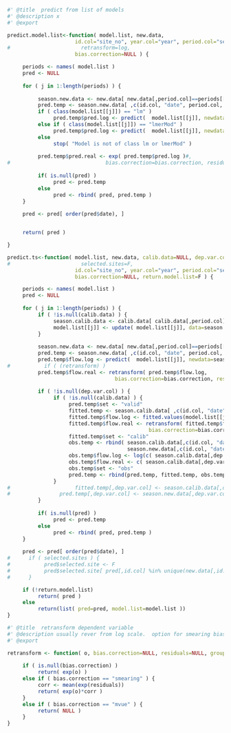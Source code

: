 


```r
#' @title  predict from list of models
#' @description x 
#' @export

predict.model.list<-function( model.list, new.data, 
                      id.col="site_no", year.col="year", period.col="season", 
#                       retransform=log, 
                      bias.correction=NULL ) {

     periods <- names( model.list )
     pred <- NULL
     
     for ( j in 1:length(periods) ) {
          
          season.new.data <- new.data[ new.data[,period.col]==periods[[j]], ]
          pred.temp <- season.new.data[ ,c(id.col, "date", period.col, year.col) ] 
          if ( class(model.list[[j]]) == "lm" )
               pred.temp$pred.log <- predict(  model.list[[j]], newdata=season.new.data  )
          else if ( class(model.list[[j]]) == "lmerMod" )
               pred.temp$pred.log <- predict(  model.list[[j]], newdata=season.new.data, allow.new.levels=T  )
          else
               stop( "Model is not of class lm or lmerMod" )
               
          pred.temp$pred.real <- exp( pred.temp$pred.log )#, 
#                               bias.correction=bias.correction, residuals=residuals(model.list[[j]]) )
               
          if( is.null(pred) )
               pred <- pred.temp
          else 
               pred <- rbind( pred, pred.temp )
     }
     
     pred <- pred[ order(pred$date), ]


     return( pred )     

}

```



```r

predict.ts<-function( model.list, new.data, calib.data=NULL, dep.var.col=NULL, 
#                       selected.sites=F,
                      id.col="site_no", year.col="year", period.col="season", 
                      bias.correction=NULL, return.model.list=F ) {

     periods <- names( model.list )
     pred <- NULL
     
     for ( j in 1:length(periods) ) {
          if ( !is.null(calib.data) ) {
               season.calib.data <- calib.data[ calib.data[,period.col]==periods[[j]], ]
               model.list[[j]] <- update( model.list[[j]], data=season.calib.data )
          }
          
          season.new.data <- new.data[ new.data[,period.col]==periods[[j]], ]
          pred.temp <- season.new.data[ ,c(id.col, "date", period.col, year.col) ] 
          pred.temp$flow.log <- predict(  model.list[[j]], newdata=season.new.data  )
#           if ( (retransform) )
          pred.temp$flow.real <- retransform( pred.temp$flow.log, 
                                   bias.correction=bias.correction, residuals=residuals(model.list[[j]]) )
          
          if ( !is.null(dep.var.col) ) {
               if ( !is.null(calib.data) ) {
                    pred.temp$set <- "valid"
                    fitted.temp <- season.calib.data[ ,c(id.col, "date", period.col, year.col) ] 
                    fitted.temp$flow.log <- fitted.values(model.list[[j]])   
                    fitted.temp$flow.real <- retransform( fitted.temp$flow.log, 
                                              bias.correction=bias.correction, residuals=residuals(model.list[[j]]) )
                    fitted.temp$set <- "calib"
                    obs.temp <- rbind( season.calib.data[,c(id.col, "date", period.col, year.col)], 
                                       season.new.data[,c(id.col, "date", period.col, year.col)] )
                    obs.temp$flow.log <- log(c( season.calib.data[,dep.var.col], season.new.data[,dep.var.col] ))
                    obs.temp$flow.real <- c( season.calib.data[,dep.var.col], season.new.data[,dep.var.col] )
                    obs.temp$set <- "obs"
                    pred.temp <- rbind(pred.temp, fitted.temp, obs.temp)
               }
#                     fitted.temp[,dep.var.col] <- season.calib.data[,dep.var.col]
#                pred.temp[,dep.var.col] <- season.new.data[,dep.var.col]
          }       
          
          if( is.null(pred) )
               pred <- pred.temp
          else 
               pred <- rbind( pred, pred.temp )
     }
     
     pred <- pred[ order(pred$date), ]
#      if ( selected.sites ) {
#           pred$selected.site <- F
#           pred$selected.site[ pred[,id.col] %in% unique(new.data[,id.col ]) ] <- T
#      }

     if (!return.model.list)
          return( pred )     
     else 
          return(list( pred=pred, model.list=model.list ))
}


```

```r
#' @title  retransform dependent variable
#' @description usually rever from log scale.  option for smearing bias correction
#' @export

retransform <- function( o, bias.correction=NULL, residuals=NULL, group="site_no" ) {
     
     if ( is.null(bias.correction) )
          return( exp(o) )
     else if ( bias.correction == "smearing" ) {
          corr <- mean(exp(residuals))
          return( exp(o)*corr )
     }
     else if ( bias.correction == "mvue" ) {
          return( NULL )
     }
}

```
